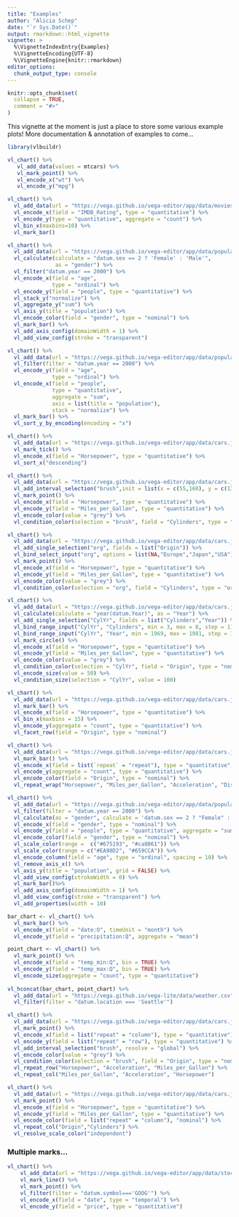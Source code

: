 ```yaml
---
title: "Examples"
author: "Alicia Schep"
date: "`r Sys.Date()`"
output: rmarkdown::html_vignette
vignette: >
  %\VignetteIndexEntry{Examples}
  %\VignetteEncoding{UTF-8}
  %\VignetteEngine{knitr::rmarkdown}
editor_options: 
  chunk_output_type: console
---
```


```r
knitr::opts_chunk$set(
  collapse = TRUE,
  comment = "#>"
)
```

This vignette at the moment is just a place to store some various example plots! More documentation & annotation of examples to come...

```r
library(vlbuildr)

vl_chart() %>%
   vl_add_data(values = mtcars) %>%
   vl_mark_point() %>%
   vl_encode_x("wt") %>%
   vl_encode_y("mpg") 
```


```r
vl_chart() %>%
  vl_add_data(url = "https://vega.github.io/vega-editor/app/data/movies.json") %>%
  vl_encode_x(field = "IMDB_Rating", type = "quantitative") %>%
  vl_encode_y(type = "quantitative", aggregate = "count") %>%
  vl_bin_x(maxbins=10) %>%
  vl_mark_bar()
```


```r
vl_chart() %>%
  vl_add_data(url = "https://vega.github.io/vega-editor/app/data/population.json") %>%
  vl_calculate(calculate = "datum.sex == 2 ? 'Female' : 'Male'", 
               as = "gender") %>%
  vl_filter("datum.year == 2000") %>%
  vl_encode_x(field = "age", 
              type = "ordinal") %>%
  vl_encode_y(field = "people", type = "quantitative") %>%
  vl_stack_y("normalize") %>%
  vl_aggregate_y("sum") %>%
  vl_axis_y(title = "population") %>%
  vl_encode_color(field = "gender", type = "nominal") %>%
  vl_mark_bar() %>% 
  vl_add_axis_config(domainWidth = 1) %>%
  vl_add_view_config(stroke = "transparent")
```



```r
vl_chart() %>%
  vl_add_data(url = "https://vega.github.io/vega-editor/app/data/population.json") %>%
  vl_filter(filter = "datum.year == 2000") %>%
  vl_encode_y(field = "age", 
              type = "ordinal") %>%
  vl_encode_x(field = "people", 
              type = "quantitative", 
              aggregate = "sum",
              axis = list(title = "population"), 
              stack = "normalize") %>%
  vl_mark_bar() %>%
  vl_sort_y_by_encoding(encoding = "x")

```

```r
vl_chart() %>%
  vl_add_data(url = "https://vega.github.io/vega-editor/app/data/cars.json") %>%
  vl_mark_tick() %>%
  vl_encode_x(field = "Horsepower", type = "quantitative") %>%
  vl_sort_x("descending")
```

```r
vl_chart() %>%
  vl_add_data(url = "https://vega.github.io/vega-editor/app/data/cars.json") %>%
  vl_add_interval_selection("brush",init = list(x = c(55,160), y = c(13,37))) %>%
  vl_mark_point() %>%
  vl_encode_x(field = "Horsepower", type = "quantitative") %>%
  vl_encode_y(field = "Miles_per_Gallon", type = "quantitative") %>%
  vl_encode_color(value = "grey") %>%
  vl_condition_color(selection = "brush", field = "Cylinders", type = "ordinal")
```


```r
vl_chart() %>%
  vl_add_data(url = "https://vega.github.io/vega-editor/app/data/cars.json") %>%
  vl_add_single_selection("org", fields = list("Origin")) %>%
  vl_bind_select_input("org", options = list(NA,"Europe","Japan","USA")) %>%
  vl_mark_point() %>%
  vl_encode_x(field = "Horsepower", type = "quantitative") %>%
  vl_encode_y(field = "Miles_per_Gallon", type = "quantitative") %>%
  vl_encode_color(value = "grey") %>%
  vl_condition_color(selection = "org", field = "Cylinders", type = "ordinal")

```

```r
vl_chart() %>%
  vl_add_data(url = "https://vega.github.io/vega-editor/app/data/cars.json") %>%
  vl_calculate(calculate = "year(datum.Year)", as = "Year") %>%
  vl_add_single_selection("CylYr", fields = list("Cylinders","Year")) %>%
  vl_bind_range_input("CylYr", "Cylinders", min = 3, max = 8, step = 1) %>%
  vl_bind_range_input("CylYr", "Year", min = 1969, max = 1981, step = 1) %>%
  vl_mark_circle() %>%
  vl_encode_x(field = "Horsepower", type = "quantitative") %>%
  vl_encode_y(field = "Miles_per_Gallon", type = "quantitative") %>%
  vl_encode_color(value = "grey") %>%
  vl_condition_color(selection = "CylYr", field = "Origin", type = "nominal") %>%
  vl_encode_size(value = 50) %>%
  vl_condition_size(selection = "CylYr", value = 100)
```

```r
vl_chart() %>%
  vl_add_data(url = "https://vega.github.io/vega-editor/app/data/cars.json") %>%
  vl_mark_bar() %>%
  vl_encode_x(field = "Horsepower", type = "quantitative") %>%
  vl_bin_x(maxbins = 15) %>%
  vl_encode_y(aggregate = "count", type = "quantitative") %>%
  vl_facet_row(field = "Origin", type = "nominal")
```

```r
vl_chart() %>%
  vl_add_data(url = "https://vega.github.io/vega-editor/app/data/cars.json") %>%
  vl_mark_bar() %>%
  vl_encode_x(field = list(`repeat` = "repeat"), type = "quantitative", bin = TRUE) %>%
  vl_encode_y(aggregate = "count", type = "quantitative") %>%
  vl_encode_color(field = "Origin", type = "nominal") %>%
  vl_repeat_wrap("Horsepower", "Miles_per_Gallon", "Acceleration", "Displacement")
```


```r
vl_chart() %>%
  vl_add_data(url = "https://vega.github.io/vega-editor/app/data/population.json") %>%
  vl_filter(filter = "datum.year == 2000") %>%
  vl_calculate(as = "gender", calculate = 'datum.sex == 2 ? "Female" : "Male"') %>%
  vl_encode_x(field = "gender", type = "nominal") %>%
  vl_encode_y(field = "people", type = "quantitative", aggregate = "sum") %>%
  vl_encode_color(field = "gender", type = "nominal") %>%
  vl_scale_color(range =  c("#675193", "#ca8861")) %>%
  vl_scale_color(range = c("#EA98D2", "#659CCA")) %>%
  vl_encode_column(field = "age", type = "ordinal", spacing = 10) %>%
  vl_remove_axis_x() %>%
  vl_axis_y(title = "population", grid = FALSE) %>%
  vl_add_view_config(strokeWidth = 0) %>%
  vl_mark_bar()%>% 
  vl_add_axis_config(domainWidth = 1) %>%
  vl_add_view_config(stroke = "transparent") %>%
  vl_add_properties(width = 10)
```

```r
bar_chart <- vl_chart() %>%
  vl_mark_bar() %>%
  vl_encode_x(field = "date:O", timeUnit = "month") %>%
  vl_encode_y(field = "precipitation:Q", aggregate = "mean")

point_chart <- vl_chart() %>%
  vl_mark_point() %>%
  vl_encode_x(field = "temp_min:Q", bin = TRUE) %>%
  vl_encode_y(field = "temp_max:Q", bin = TRUE) %>%
  vl_encode_size(aggregate = "count", type = "quantitative")
  
vl_hconcat(bar_chart, point_chart) %>% 
  vl_add_data(url = "https://vega.github.io/vega-lite/data/weather.csv") %>%
  vl_filter(filter = "datum.location === 'Seattle'")
```

```r
vl_chart() %>%
  vl_add_data(url = "https://vega.github.io/vega-editor/app/data/cars.json") %>%
  vl_mark_point() %>%
  vl_encode_x(field = list("repeat" = "column"), type = "quantitative") %>%
  vl_encode_y(field = list("repeat" = "row"), type = "quantitative") %>%
  vl_add_interval_selection("brush", resolve = "global") %>%
  vl_encode_color(value = "grey") %>%
  vl_condition_color(selection = "brush", field = "Origin", type = "nominal") %>%
  vl_repeat_row("Horsepower", "Acceleration", "Miles_per_Gallon") %>%
  vl_repeat_col("Miles_per_Gallon", "Acceleration", "Horsepower")
```

```r
vl_chart() %>%
  vl_add_data(url = "https://vega.github.io/vega-editor/app/data/cars.json") %>%
  vl_mark_point() %>%
  vl_encode_x(field = "Horsepower", type = "quantitative") %>%
  vl_encode_y(field = "Miles_per_Gallon", type = "quantitative") %>%
  vl_encode_color(field = list("repeat" = "column"), "nominal") %>%
  vl_repeat_col("Origin","Cylinders") %>%
  vl_resolve_scale_color("independent")
```



### Multiple marks...


```r
vl_chart() %>%
    vl_add_data(url = "https://vega.github.io/vega-editor/app/data/stocks.csv") %>% 
    vl_mark_line() %>% 
    vl_mark_point() %>%
    vl_filter(filter = "datum.symbol==='GOOG'") %>%
    vl_encode_x(field = "date", type = "temporal") %>%
    vl_encode_y(field = "price", type = "quantitative")
```



